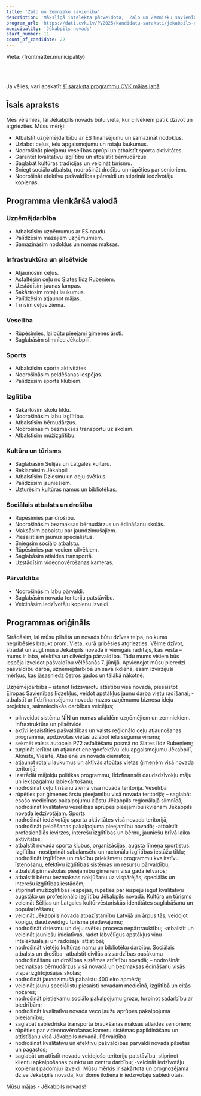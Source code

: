 ```yaml
---
title: 'Zaļo un Zemnieku savienība'
description: 'Mākslīgā intelekta pārveidota,  Zaļo un Zemnieku savienība - Jēkabpils novads programma vienkāršā valodā'
program_url: 'https://dati.cvk.lv/PV2025/kandidatu-saraksti/jekabpils-novads/zalo-un-zemnieku-savieniba'
municipality: 'Jēkabpils novads'
start_number: 11
count_of_candidate: 22
---
```



Vieta: {frontmatter.municipality}<br/>

<Badge text="Uzņēmējdarbības atbalsts" variant="note" size="small" /> <Badge text="Infrastruktūras uzlabošana" variant="note" size="small" /> <Badge text="Veselības aprūpes pieejamība" variant="note" size="small" /> <Badge text="Izglītības kvalitāte" variant="note" size="small" /> <Badge text="Sociālais atbalsts" variant="note" size="small" />

<br/><br/> 

<Card title='Šis ir mākslīga intelekta ģenerēts apraksts' icon='starlight'>
    Ja vēlies, vari apskatīt <a href={frontmatter.program_url} target='_blank'>šī saraksta programmu CVK mājas lapā</a>
    </Card>

## Īsais apraksts

Mēs vēlamies, lai Jēkabpils novads būtu vieta, kur cilvēkiem patīk dzīvot un atgriezties. Mūsu mērķi:

*   Atbalstīt uzņēmējdarbību ar ES finansējumu un samazināt nodokļus.
*   Uzlabot ceļus, ielu apgaismojumu un rotaļu laukumus.
*   Nodrošināt pieejamu veselības aprūpi un atbalstīt sporta aktivitātes.
*   Garantēt kvalitatīvu izglītību un atbalstīt bērnudārzus.
*   Saglabāt kultūras tradīcijas un veicināt tūrismu.
*   Sniegt sociālo atbalstu, nodrošināt drošību un rūpēties par senioriem.
*   Nodrošināt efektīvu pašvaldības pārvaldi un stiprināt iedzīvotāju kopienas.

## Programma vienkāršā valodā

### Uzņēmējdarbība

*   Atbalstīsim uzņēmumus ar ES naudu.
*   Palīdzēsim mazajiem uzņēmumiem.
*   Samazināsim nodokļus un nomas maksas.

### Infrastruktūra un pilsētvide

*   Atjaunosim ceļus.
*   Asfaltēsim ceļu no Slates līdz Rubeņiem.
*   Uzstādīsim jaunas lampas.
*   Sakārtosim rotaļu laukumus.
*   Palīdzēsim atjaunot mājas.
*   Tīrīsim ceļus ziemā.

### Veselība

*   Rūpēsimies, lai būtu pieejami ģimenes ārsti.
*   Saglabāsim slimnīcu Jēkabpilī.

### Sports

*   Atbalstīsim sporta aktivitātes.
*   Nodrošināsim peldēšanas iespējas.
*   Palīdzēsim sporta klubiem.

### Izglītība

*   Sakārtosim skolu tīklu.
*   Nodrošināsim labu izglītību.
*   Atbalstīsim bērnudārzus.
*   Nodrošināsim bezmaksas transportu uz skolām.
*   Atbalstīsim mūžizglītību.

### Kultūra un tūrisms

*   Saglabāsim Sēlijas un Latgales kultūru.
*   Reklamēsim Jēkabpili.
*   Atbalstīsim Dziesmu un deju svētkus.
*   Palīdzēsim jauniešiem.
*   Uzturēsim kultūras namus un bibliotēkas.

### Sociālais atbalsts un drošība

*   Rūpēsimies par drošību.
*   Nodrošināsim bezmaksas bērnudārzus un ēdināšanu skolās.
*   Maksāsim pabalstu par jaundzimušajiem.
*   Piesaistīsim jaunus speciālistus.
*   Sniegsim sociālo atbalstu.
*   Rūpēsimies par veciem cilvēkiem.
*   Saglabāsim atlaides transportā.
*   Uzstādīsim videonovērošanas kameras.

### Pārvaldība

*   Nodrošināsim labu pārvaldi.
*   Saglabāsim novada teritoriju patstāvību.
*   Veicināsim iedzīvotāju kopienu izveidi.

## Programmas oriģināls

Strādāsim, lai mūsu pilsēta un novads būtu dzīves telpa, no kuras negribēsies braukt prom. Vieta, kurā gribēsies atgriezties. Vēlme dzīvot, strādāt un augt mūsu Jēkabpils novadā ir vienīgais rādītājs, kas vēsta – mums ir laba, efektīva un cilvēcīga pārvaldība. Tādu mums visiem būs iespēja izveidot pašvaldību vēlēšanās 7. jūnijā.
Apvienojot mūsu pieredzi pašvaldību darbā, uzņēmējdarbībā un savā ikdienā, esam izvirzījuši mērķus, kas jāsasniedz četros gados un tālākā nākotnē.

Uzņēmējdarbība
– īstenot līdzsvarotu attīstību visā novadā, piesaistot Eiropas Savienības līdzekļus, veidot apstākļus jaunu darba vietu radīšanai;
-atbalstīt ar līdzfinansējumu novada mazos uzņēmumu biznesa ideju projektus, saimnieciskās darbības veicējus;
- pilnveidot sistēmu NĪN un nomas atlaidēm uzņēmējiem un zemniekiem.
Infrastruktūra un pilsētvide
- aktīvi iesaistīties pašvaldības un valsts reģionālo ceļu atjaunošanas programmā, apdzīvotās vietās uzlabot ielu seguma virsmu;
- sekmēt valsts autoceļa P72 asfaltēšanu posmā no Slates līdz Rubeņiem;
- turpināt ierīkot un atjaunot energoefektīvu ielu apgaismojumu Jēkabpilī, Aknīstē, Viesītē, Atašienē un novada ciematos;
- atjaunot rotaļu laukumus un aktīvās atpūtas vietas ģimenēm visā novada teritorijā;
- izstrādāt mājokļu politikas programmu, līdzfinansēt daudzdzīvokļu māju un iekšpagalmu labiekārtošanu;
- nodrošināt ceļu tīrīšanu ziemā visā novada teritorijā.
Veselība
- rūpēties par ģimenes ārstu pieejamību visā novada teritorijā;
– saglabāt esošo medicīnas pakalpojumu klāstu Jēkabpils reģionālajā slimnīcā, nodrošināt kvalitatīvu veselības aprūpes pieejamību ikvienam Jēkabpils novada iedzīvotājam.
Sports
- nodrošināt iedzīvotāju sporta aktivitātes visā novada teritorijā, nodrošināt peldēšanas pakalpojuma pieejamību novadā;
-atbalstīt profesionālās ievirzes, interešu izglītības un bērnu, jauniešu brīvā laika aktivitātes;
- atbalstīt novada sporta klubus, organizācijas, augsta līmeņa sportistus.
Izglītība
-nostiprināt sabalansētu un racionālu izglītības iestāžu tīklu;
-nodrošināt izglītības un mācību priekšmetu programmu kvalitatīvu īstenošanu, efektīvu izglītības sistēmas un resursu pārvaldību;
- atbalstīt pirmsskolas pieejamību ģimenēm visa gada ietvaros;
- atbalstīt bērnu bezmaksas nokļūšanu uz vispārējās, speciālās un interešu izglītības iestādēm;
- stiprināt mūžizglītības iespējas, rūpēties par iespēju iegūt kvalitatīvu augstāko un profesionālo izglītību Jēkabpils novadā.
Kultūra un tūrisms
- veicināt Sēlijas un Latgales kultūrvēsturiskās identitātes saglabāšanu un popularizēšanu;
- veicināt Jēkabpils novada atpazīstamību Latvijā un ārpus tās, veidojot kopīgu, daudzveidīgu tūrisma piedāvājumu;
- nodrošināt dziesmu un deju svētku procesa nepārtrauktību;
-atbalstīt un veicināt jauniešu iniciatīvas, radot labvēlīgus apstākļus viņu intelektuālajai un radošajai attīstībai;
- nodrošināt vietējo kultūras namu un bibliotēku darbību.
Sociālais atbalsts un drošība
-atbalstīt civilās aizsardzības pasākumu nodrošināšanu un drošības sistēmas attīstību novadā;
– nodrošināt bezmaksas bērnudārzus visā novadā un bezmaksas ēdināšanu visās vispārizglītojošajās skolās;
- nodrošināt jaundzimušā pabalstu 400 eiro apmērā;
- veicināt jaunu speciālistu piesaisti novadam medicīnā, izglītībā un citās nozarēs;
- nodrošināt pietiekamu sociālo pakalpojumu grozu, turpinot sadarbību ar biedrībām;
- nodrošināt kvalitatīvu novada veco ļaužu aprūpes pakalpojuma pieejamību;
- saglabāt sabiedriskā transporta braukšanas maksas atlaides senioriem;
- rūpēties par videonovērošanas kameru sistēmas papildināšanu un attīstīšanu visā Jēkabpils novadā.
Pārvaldība
- nodrošināt kvalitatīvu un efektīvu pašvaldības pārvaldi novada pilsētās un pagastos;
- saglabāt un attīstīt novadu veidojošo teritoriju patstāvību, stiprinot klientu apkalpošanas punktu un centru darbību;
-veicināt iedzīvotāju kopienu ( padomju) izveidi.
Mūsu mērķis ir sakārtota un prognozējama dzīve Jēkabpils novadā, kur dome ikdienā ir iedzīvotāju sabiedrotais.

Mūsu mājas - Jēkabpils novads!
